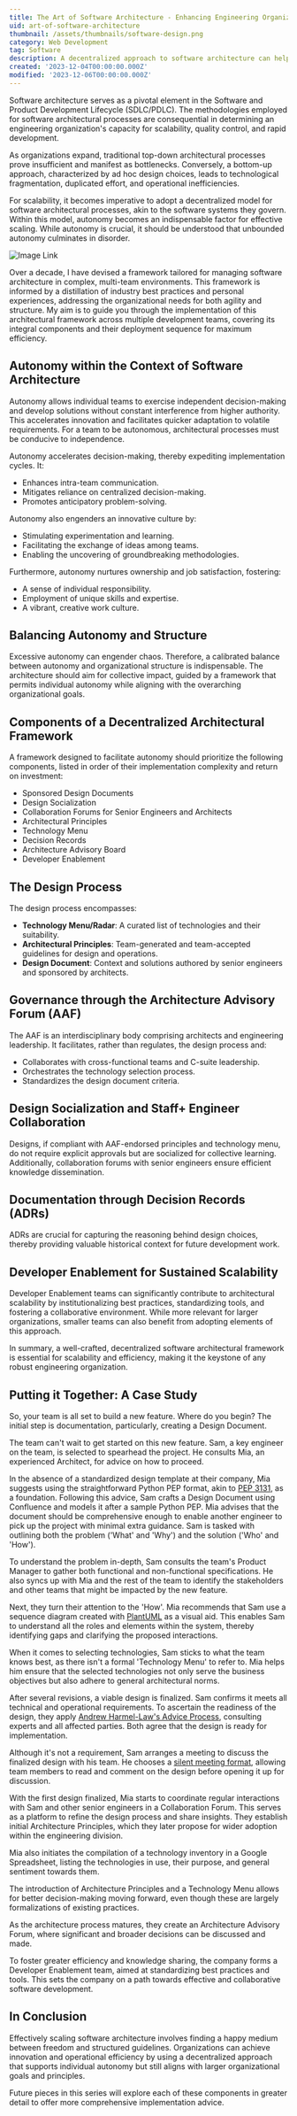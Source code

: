 ---
title: The Art of Software Architecture - Enhancing Engineering Organizations through Decentralized Processes
uid: art-of-software-architecture
thumbnail: /assets/thumbnails/software-design.png
category: Web Development
tag: Software
description: A decentralized approach to software architecture can help organizations achieve operational efficiency by aligning with larger organizational goals and principles.
created: '2023-12-04T00:00:00.000Z'
modified: '2023-12-06T00:00:00.000Z'
---

Software architecture serves as a pivotal element in the Software and Product Development Lifecycle (SDLC/PDLC). The methodologies employed for software architectural processes are consequential in determining an engineering organization's capacity for scalability, quality control, and rapid development.

As organizations expand, traditional top-down architectural processes prove insufficient and manifest as bottlenecks. Conversely, a bottom-up approach, characterized by ad hoc design choices, leads to technological fragmentation, duplicated effort, and operational inefficiencies.

For scalability, it becomes imperative to adopt a decentralized model for software architectural processes, akin to the software systems they govern. Within this model, autonomy becomes an indispensable factor for effective scaling. While autonomy is crucial, it should be understood that unbounded autonomy culminates in disorder.

![Image Link](https://substackcdn.com/image/fetch/w_1456,c_limit,f_auto,q_auto:good,fl_progressive:steep/https%3A%2F%2Fsubstack-post-media.s3.amazonaws.com%2Fpublic%2Fimages%2Fb71c113b-639e-4d09-86ba-9c2621269001_1024x1024.jpeg)

Over a decade, I have devised a framework tailored for managing software architecture in complex, multi-team environments. This framework is informed by a distillation of industry best practices and personal experiences, addressing the organizational needs for both agility and structure. My aim is to guide you through the implementation of this architectural framework across multiple development teams, covering its integral components and their deployment sequence for maximum efficiency.

## Autonomy within the Context of Software Architecture

Autonomy allows individual teams to exercise independent decision-making and develop solutions without constant interference from higher authority. This accelerates innovation and facilitates quicker adaptation to volatile requirements. For a team to be autonomous, architectural processes must be conducive to independence.

Autonomy accelerates decision-making, thereby expediting implementation cycles. It:

- Enhances intra-team communication.
- Mitigates reliance on centralized decision-making.
- Promotes anticipatory problem-solving.

Autonomy also engenders an innovative culture by:

- Stimulating experimentation and learning.
- Facilitating the exchange of ideas among teams.
- Enabling the uncovering of groundbreaking methodologies.

Furthermore, autonomy nurtures ownership and job satisfaction, fostering:

- A sense of individual responsibility.
- Employment of unique skills and expertise.
- A vibrant, creative work culture.

## Balancing Autonomy and Structure

Excessive autonomy can engender chaos. Therefore, a calibrated balance between autonomy and organizational structure is indispensable. The architecture should aim for collective impact, guided by a framework that permits individual autonomy while aligning with the overarching organizational goals.

## Components of a Decentralized Architectural Framework

A framework designed to facilitate autonomy should prioritize the following components, listed in order of their implementation complexity and return on investment:

- Sponsored Design Documents
- Design Socialization
- Collaboration Forums for Senior Engineers and Architects
- Architectural Principles
- Technology Menu
- Decision Records
- Architecture Advisory Board
- Developer Enablement

## The Design Process

The design process encompasses:

- **Technology Menu/Radar**: A curated list of technologies and their suitability.
- **Architectural Principles**: Team-generated and team-accepted guidelines for design and operations.
- **Design Document**: Context and solutions authored by senior engineers and sponsored by architects.

## Governance through the Architecture Advisory Forum (AAF)

The AAF is an interdisciplinary body comprising architects and engineering leadership. It facilitates, rather than regulates, the design process and:

- Collaborates with cross-functional teams and C-suite leadership.
- Orchestrates the technology selection process.
- Standardizes the design document criteria.

## Design Socialization and Staff+ Engineer Collaboration

Designs, if compliant with AAF-endorsed principles and technology menu, do not require explicit approvals but are socialized for collective learning. Additionally, collaboration forums with senior engineers ensure efficient knowledge dissemination.

## Documentation through Decision Records (ADRs)

ADRs are crucial for capturing the reasoning behind design choices, thereby providing valuable historical context for future development work.

## Developer Enablement for Sustained Scalability

Developer Enablement teams can significantly contribute to architectural scalability by institutionalizing best practices, standardizing tools, and fostering a collaborative environment. While more relevant for larger organizations, smaller teams can also benefit from adopting elements of this approach.

In summary, a well-crafted, decentralized software architectural framework is essential for scalability and efficiency, making it the keystone of any robust engineering organization.

## Putting it Together: A Case Study

So, your team is all set to build a new feature. Where do you begin? The initial step is documentation, particularly, creating a Design Document.

The team can't wait to get started on this new feature. Sam, a key engineer on the team, is selected to spearhead the project. He consults Mia, an experienced Architect, for advice on how to proceed.

In the absence of a standardized design template at their company, Mia suggests using the straightforward Python PEP format, akin to [PEP 3131](https://peps.python.org/pep-3131/), as a foundation. Following this advice, Sam crafts a Design Document using Confluence and models it after a sample Python PEP. Mia advises that the document should be comprehensive enough to enable another engineer to pick up the project with minimal extra guidance. Sam is tasked with outlining both the problem ('What' and 'Why') and the solution ('Who' and 'How').

To understand the problem in-depth, Sam consults the team's Product Manager to gather both functional and non-functional specifications. He also syncs up with Mia and the rest of the team to identify the stakeholders and other teams that might be impacted by the new feature.

Next, they turn their attention to the 'How'. Mia recommends that Sam use a sequence diagram created with [PlantUML](https://plantuml.com/) as a visual aid. This enables Sam to understand all the roles and elements within the system, thereby identifying gaps and clarifying the proposed interactions.

When it comes to selecting technologies, Sam sticks to what the team knows best, as there isn't a formal 'Technology Menu' to refer to. Mia helps him ensure that the selected technologies not only serve the business objectives but also adhere to general architectural norms.

After several revisions, a viable design is finalized. Sam confirms it meets all technical and operational requirements. To ascertain the readiness of the design, they apply [Andrew Harmel-Law's Advice Process](https://martinfowler.com/articles/scaling-architecture-conversationally.html#TheMostFundamentalElementDecision-makingViaThex201cadviceProcessx201d), consulting experts and all affected parties. Both agree that the design is ready for implementation.

Although it's not a requirement, Sam arranges a meeting to discuss the finalized design with his team. He chooses a [silent meeting format](https://gascad.medium.com/everything-you-always-wanted-to-know-about-running-silent-meetings-but-were-too-afraid-to-ask-5eacbc2da064), allowing team members to read and comment on the design before opening it up for discussion.

With the first design finalized, Mia starts to coordinate regular interactions with Sam and other senior engineers in a Collaboration Forum. This serves as a platform to refine the design process and share insights. They establish initial Architecture Principles, which they later propose for wider adoption within the engineering division.

Mia also initiates the compilation of a technology inventory in a Google Spreadsheet, listing the technologies in use, their purpose, and general sentiment towards them.

The introduction of Architecture Principles and a Technology Menu allows for better decision-making moving forward, even though these are largely formalizations of existing practices.

As the architecture process matures, they create an Architecture Advisory Forum, where significant and broader decisions can be discussed and made.

To foster greater efficiency and knowledge sharing, the company forms a Developer Enablement team, aimed at standardizing best practices and tools. This sets the company on a path towards effective and collaborative software development.

## In Conclusion

Effectively scaling software architecture involves finding a happy medium between freedom and structured guidelines. Organizations can achieve innovation and operational efficiency by using a decentralized approach that supports individual autonomy but still aligns with larger organizational goals and principles.

Future pieces in this series will explore each of these components in greater detail to offer more comprehensive implementation advice.
